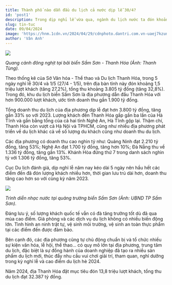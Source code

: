 ---
title: Thành phố nào dẫn đầu du lịch cả nước dịp lễ 30/4?
id: 'post1'
description: Trong dịp nghỉ lễ vừa qua, ngành du lịch nước ta đón khoảng 8 triệu lượt khách (tăng 14,2% so với cùng kỳ năm 2023). Trong đó, Thanh Hóa là tỉnh ghi nhận lượng du khách đứng đầu cả nước.
slug: tin-tuc
date: 09/04/2024
image: 'https://hnm.1cdn.vn/2024/04/29/cdnphoto.dantri.com.vn-uaej7kzunpvmuh6uc5madjuw-k0-2024-04-29-_bien-sam-sonthanh-hoa1-edited-1714386781566.jpeg'
author: 'Vân Anh'
---

![](https://hnm.1cdn.vn/2024/04/29/cdnphoto.dantri.com.vn-uaej7kzunpvmuh6uc5madjuw-k0-2024-04-29-_bien-sam-sonthanh-hoa1-edited-1714386781566.jpeg)

_Quang cảnh đông nghịt tại bãi biển Sầm Sơn - Thanh Hóa (Ảnh: Thanh Tùng)._

Theo thống kê của Sở Văn hóa - Thể thao và Du lịch Thanh Hóa, trong 5 ngày nghỉ lễ 30/4 và 1/5 (27/4 - 1/5), trên địa bàn tỉnh này đón khoảng 1,5 triệu lượt khách (tăng 27,2%), tổng thu khoảng 3.805 tỷ đồng (tăng 32,8%). Trong đó, khu du lịch biển Sầm Sơn là địa phương dẫn đầu Thanh Hóa với hơn 900.000 lượt khách, ước tính doanh thu gần 1.900 tỷ đồng.

Tổng doanh thu du lịch của địa phương dịp lễ đạt hơn 3.800 tỷ đồng, tăng gần 33% so với 2023. Lượng khách đến Thanh Hóa gấp gần ba lần của Hà Tĩnh và gần bằng tổng của cả hai tỉnh Nghệ An, Hà Tĩnh gộp lại. Thậm chí, Thanh Hóa còn vượt cả Hà Nội và TPHCM, cũng như nhiều địa phương phát triển về du lịch khác cả về số lượng du khách cũng như doanh thu du lịch.

Các địa phương có doanh thu cao nghìn tỷ như: Quảng Ninh đạt 2.210 tỷ đồng, tăng 53%; Nghệ An đạt 1.700 tỷ đồng, tăng hơn 10%; Đà Nẵng thu về 1.336 tỷ đồng, tăng gần 13%. Khánh Hòa đứng thứ 7 trong danh sách nghìn tỷ với 1.306 tỷ đồng, tăng 53%.

Cục Du lịch đánh giá, dịp nghỉ lễ năm nay kéo dài 5 ngày nên hầu hết các điểm đến đã đón lượng khách nhiều hơn, thời gian lưu trú dài hơn, doanh thu tăng cao hơn so với cùng kỳ năm 2023.

![](https://cdn.baothanhhoa.vn/dnn/news/2316/180d3051208t2399l7-khah6396.jpg?rf=baothanhhoa.vn)

_Trình diễn nhạc nước tại quảng trường biển Sầm Sơn (Ảnh: UBND TP Sầm Sơn)._

Đáng lưu ý, số lượng khách quốc tế vẫn có đà tăng trưởng tốt dù đã qua mùa cao điểm. Giá phòng và các dịch vụ du lịch không có nhiều biến động lớn. Tình hình an ninh trật tự, vệ sinh môi trường, vệ sinh an toàn thực phẩm tại các điểm đến được đảm bảo.

Bên cạnh đó, các địa phương cũng tự chủ động chuẩn bị và tổ chức nhiều sự kiện văn hóa, lễ hội, thể thao… có quy mô lớn tại địa phương, trung tâm du lịch, đặc biệt là sự đồng hành của doanh nghiệp đã tạo ra nhiều sản phẩm du lịch mới, thúc đẩy nhu cầu vui chơi giải trí, tham quan, nghỉ dưỡng trong kỳ nghỉ lễ và cao điểm du lịch hè 2024.

Năm 2024, địa Thanh Hóa đặt mục tiêu đón 13,8 triệu lượt khách, tổng thu du lịch đạt 32.387 tỷ đồng.
